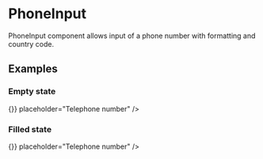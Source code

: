 

<Meta title="Components/PhoneInput" component={PhoneInput} />

# PhoneInput

PhoneInput component allows input of a phone number with formatting and country code.

## Examples

### Empty state

<Preview>
  <div style={{ minHeight: '240px' }}>
    <PhoneInput value="" onChange={() => {}} placeholder="Telephone number" />
  </div>
</Preview>

### Filled state

<Preview>
  <div style={{ minHeight: '240px' }}>
    <PhoneInput
      value="4915112341234"
      onChange={() => {}}
      placeholder="Telephone number"
    />
  </div>
</Preview>
